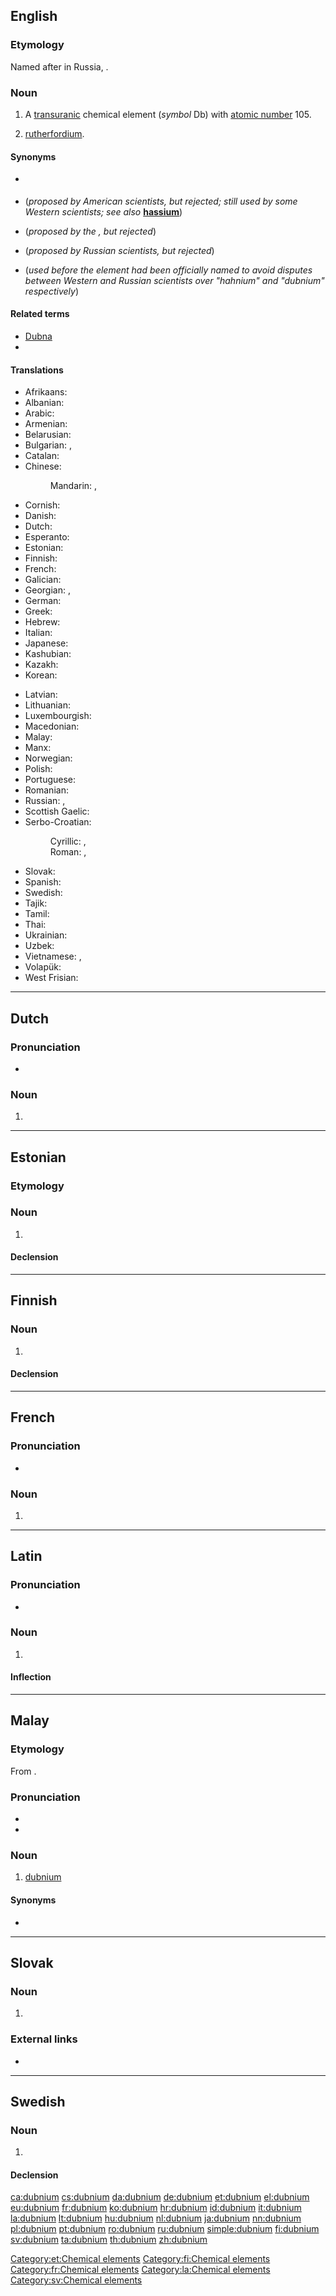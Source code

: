 {{also|Dubnium}}
==English==
{{elements|Db|rutherfordium|Rf|seaborgium|Sg}}

===Etymology===
Named after {{w|Dubna}} in Russia, {{suffix|en||ium}}.

===Noun===
{{en-noun|-}}
{{wikipedia}}

# A [[transuranic]] chemical element (''symbol'' Db) with [[atomic number]] 105.
# {{lb|en|chemistry|obsolete}} {{non-gloss definition|A rejected name for}} [[rutherfordium]].

====Synonyms====
* {{l|en|eka-tantalum}} {{qualifier|used before the element was discovered}}
* {{l|en|hahnium}} (''proposed by American scientists, but rejected; still used by some Western scientists; see also'' '''[[hassium]]''')
* {{l|en|joliotium}} (''proposed by the {{w|IUPAC}}, but rejected'')
* {{l|en|nielsbohrium}} (''proposed by Russian scientists, but rejected'')
* {{l|en|unnilpentium}} (''used before the element had been officially named to avoid disputes between Western and Russian scientists over "hahnium" and "dubnium" respectively'')

====Related terms====
* [[w:Dubna|Dubna]]
* {{l|en|dubnate}}

====Translations====
{{trans-top|chemical element}}
* Afrikaans: {{t|af|dubnium}}
* Albanian: {{t|sq|dubnium}}
* Arabic: {{t|ar|دُوبْنِيُوم|tr=dubniyum|m}}
* Armenian: {{t|hy|դուբնիում}}
* Belarusian: {{t|be|нiльсборый|tr=nil’sbóryj|m}}
* Bulgarian: {{t|bg|дубний|m|tr=dúbnij}}, {{t|bg|нилсборий|tr=nilsbórij|m}}
* Catalan: {{t+|ca|dubni|m}}
* Chinese:
*: Mandarin: {{t+|cmn|𨧀|tr=dù}}, {{t-check|cmn|⿰釒都|tr=dù}}
* Cornish: {{t|kw|dubnyum}}
* Danish: {{t+|da|dubnium}}
* Dutch: {{t+|nl|dubnium|n}}
* Esperanto: {{t+|eo|dubnio}}
* Estonian: {{t+|et|dubnium}}
* Finnish: {{t+|fi|dubnium}}
* French: {{t+|fr|dubnium|m}}
* Galician: {{t+|gl|dubnio|m}}
* Georgian: {{t|ka|ნილსბორიუმი}}, {{t|ka|დუბნიუმი}}
* German: {{t+|de|Dubnium|n}}
* Greek: {{t|el|ντούμπνιο|n}}
* Hebrew: {{t|he|דובניום|tr=dúbniyum}}
* Italian: {{t+|it|dubnio|m}}
* Japanese: {{t+|ja|ドブニウム|tr=dobuniumu}}
* Kashubian: {{t|csb|dubn}}
* Kazakh: {{t|kk|нильсборий|tr=nil’sborii}}
* Korean: {{t+|ko|더브늄|tr=deobeunyum}}
{{trans-mid}}
* Latvian: {{t|lv|dubnijs|m}}
* Lithuanian: {{t+|lt|dubnis}}
* Luxembourgish: {{t|lb|Dubnium}}
* Macedonian: {{t|mk|дубниум|tr=dúbnium|m}}
* Malay: {{t|ms|dubnium}}
* Manx: {{t|gv|hahnium}}
* Norwegian: {{t|no|dubnium}}
* Polish: {{t+|pl|dubn|m}}
* Portuguese: {{t+|pt|dúbnio|m}}
* Romanian: {{t+|ro|dubniu|n}}
* Russian: {{t+|ru|ду́бний|m}}, {{t+|ru|нильсбо́рий|m}}
* Scottish Gaelic: {{t|gd|duibniam}}
* Serbo-Croatian:
*: Cyrillic: {{t|sh|дубниj|m}}, {{t|sh|дубниjум|m}}
*: Roman: {{t|sh|dubnij|m}}, {{t|sh|dubnijum|m}}
* Slovak: {{t|sk|dubnium}}
* Spanish: {{t+|es|dubnio|m}}
* Swedish: {{t+|sv|dubnium|n}}
* Tajik: {{t|tg|nil'sbori'}}
* Tamil: {{t|ta|டப்னியம்|tr=ţapniyam}}
* Thai: {{t|th|ดุบเนียม|tr=dubniam}}
* Ukrainian: {{t|uk|дубнiй|tr=dúbnij|m}}
* Uzbek: {{t|uz|жолиотий|tr=žoliotiy}}
* Vietnamese: {{t+|vi|dubni}}, {{t|vi|ninsbori}}
* Volapük: {{t+|vo|dubnin}}
* West Frisian: {{t|fy|dubnium}}
{{trans-bottom}}

----

==Dutch==
{{wikipedia|lang=nl}}
{{elements|Db|rutherfordium|Rf|seaborgium|Sg|lang=nl}}

===Pronunciation===
* {{audio|Nl-dubnium.ogg|Audio|lang=nl}}

===Noun===
{{nl-noun|n|-|-}}

# {{l|en|dubnium}}

----

==Estonian==

===Etymology===
{{rfe|lang=et}}

===Noun===
{{et-noun|dubniumi|dubniumi|par2=dubniumit}}

# {{l|en|dubnium}}

====Declension====
{{et-decl-seminar|dubnium}}
{{et-decl-õpik|n=sg|dubnium|i}}

[[Category:et:Chemical elements]]

----

==Finnish==
{{wikipedia|lang=fi}}

===Noun===
{{fi-noun}}

# {{l|en|dubnium}}

====Declension====
{{fi-decl-risti|dubnium|||a|i=0}}

[[Category:fi:Chemical elements]]

----

==French==

===Pronunciation===
* {{IPA|/dyb.njɔm/|lang=fr}}

===Noun===
{{fr-noun|m}}

# {{l|en|dubnium}}

[[Category:fr:Chemical elements]]

----

==Latin==
{{wikipedia|lang=la}}

===Pronunciation===
* {{la-IPA|dubnium}}

===Noun===
{{la-noun|dubnium|dubniī|n|second}}

# {{l|en|dubnium}}

====Inflection====
{{la-decl-2nd-N|dubni}}

[[Category:la:Chemical elements]]

----

==Malay==
{{wikipedia|lang=ms}}
{{elements|Db|ruterfordium|Rf|siborgium|Sg|lang=ms}}

===Etymology===
From {{etyl|en|ms}} {{m|en|dubnium}}.

===Pronunciation===
* {{IPA|/dubniom/|lang=ms}}
* {{rhymes|iom|jom|om|lang=ms}}

===Noun===
{{head|ms|noun}}

# {{lb|ms|chemistry}} [[#English|dubnium]] {{gloss|chemical element}}

====Synonyms====
* {{l|ms|hahnium}}

----

==Slovak==
{{elements|Db|rutherfordium|Rf|seaborgium|Sg|lang=sk}}

===Noun===
{{sk-noun|g=n|gen=dubnia|decl=mesto}}

# {{l|en|dubnium}} {{gloss|element}}

===External links===
* {{R:SDK}}

----

==Swedish==

===Noun===
{{sv-noun|n|-}}

# {{l|en|dubnium}}

====Declension====
{{sv-noun-unc-irreg-n|2=dubniumet}}

[[Category:sv:Chemical elements]]

[[ca:dubnium]]
[[cs:dubnium]]
[[da:dubnium]]
[[de:dubnium]]
[[et:dubnium]]
[[el:dubnium]]
[[eu:dubnium]]
[[fr:dubnium]]
[[ko:dubnium]]
[[hr:dubnium]]
[[id:dubnium]]
[[it:dubnium]]
[[la:dubnium]]
[[lt:dubnium]]
[[hu:dubnium]]
[[nl:dubnium]]
[[ja:dubnium]]
[[nn:dubnium]]
[[pl:dubnium]]
[[pt:dubnium]]
[[ro:dubnium]]
[[ru:dubnium]]
[[simple:dubnium]]
[[fi:dubnium]]
[[sv:dubnium]]
[[ta:dubnium]]
[[th:dubnium]]
[[zh:dubnium]]